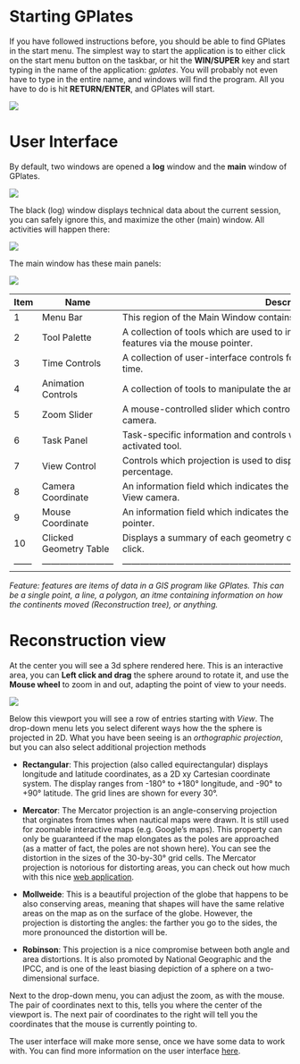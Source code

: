# Starting GPlates

If you have followed instructions before, you should be able to find GPlates in the start menu. The simplest way to start the application is to either click on the start menu button on the taskbar, or hit the **WIN/SUPER** key and start typing in the name of the application: *gplates*. You will probably not even have to type in the entire name, and windows will find the program. All you have to do is hit **RETURN/ENTER**, and GPlates will start.

![](images/start/1.png)

# User Interface

By default, two windows are opened a **log** window and the **main** window of GPlates.

![](images/start/2.png)

The black (log) window displays technical data about the current session, you can safely ignore this, and maximize the other (main) window. All activities will happen there:

![](images/start/3.png)

The main window has these main panels:

![](images/start/MainWindow.png)


| Item | Name                   | Description                                                                                                    |
|------|------------------------|----------------------------------------------------------------------------------------------------------------|
| 1    | Menu Bar               | This region of the Main Window contains the titles of the menus.                                               |
| 2    | Tool Palette           | A collection of tools which are used to interact with the globe and geological features via the mouse pointer. |
| 3    | Time Controls          | A collection of user-interface controls for precise control of the reconstruction time.                        |
| 4    | Animation Controls     | A collection of tools to manipulate the animation of reconstructions.                                          |
| 5    | Zoom Slider            | A mouse-controlled slider which controls the zoom level of the Globe View camera.                              |
| 6    | Task Panel             | Task-specific information and controls which correspond to the currently-activated tool.                       |
| 7    | View Control           | Controls which projection is used to display data and the exact zoom level as a percentage.                    |
| 8    | Camera Coordinate      | An information field which indicates the current globe position of the Globe View camera.                      |
| 9    | Mouse Coordinate       | An information field which indicates the current globe position of the mouse pointer.                          |
| 10   | Clicked Geometry Table | Displays a summary of each geometry or feature touched by the last mouse click.                                |
|------|------------------------|----------------------------------------------------------------------------------------------------------------|


*Feature: features are items of data in a GIS program like GPlates. This can be a single point, a line, a polygon, an itme containing information on how the continents moved (Reconstruction tree), or anything.*

# Reconstruction view

At the center you will see a 3d sphere rendered here. This is an interactive area, you can **Left click and drag** the sphere around to rotate it, and use the **Mouse wheel** to zoom in and out, adapting the point of view to your needs.

![](images/start/5.png)

Below this viewport you will see a row of entries starting with *View*. The drop-down menu lets you select diferent ways how the the sphere is projected in 2D. What you have been seeing is an *orthographic projection*, but you can also select additional projection methods

- **Rectangular**: This projection (also called equirectangular) displays longitude and latitude coordinates, as a 2D xy Cartesian coordinate system. The display ranges from -180° to +180° longitude, and -90° to +90° latitude. The grid lines are shown for every 30°.

- **Mercator**: The Mercator projection is an angle-conserving projection that orginates from times when nautical maps were drawn. It is still used for zoomable interactive maps (e.g. Google's maps). This property can only be guaranteed if the map elongates as the poles are approached (as a matter of fact, the poles are not shown here). You can see the distortion in the sizes of the 30-by-30° grid cells. The Mercator projection is notorious for distorting areas, you can check out how much with this nice [web application](https://www.thetruesize.com).

- **Mollweide**: This is a beautiful projection of the globe that happens to be also conserving areas, meaning that shapes will have the same relative areas on the map as on the surface of the globe. However, the projection is distorting the angles: the farther you go to the sides, the more pronounced the distortion will be. 

- **Robinson**: This projection is a nice compromise between both angle and area distortions. It is also promoted by National Geographic and the IPCC, and is one of the least biasing depiction of a sphere on a two-dimensional surface.

Next to the drop-down menu, you can adjust the zoom, as with the mouse. The pair of coordinates next to this, tells you where the center of the viewport is. The next pair of coordinates to the right will tell you the coordinates that the mouse is currently pointing to. 

The user interface will make more sense, once we have some data to work with. You can find more information on the user interface [here](https://www.gplates.org/docs/user-manual/Introducing_The_Main_Window/).
